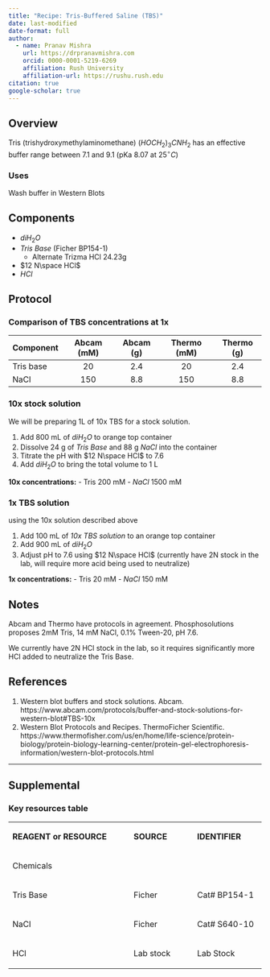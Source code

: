 ```yaml
---
title: "Recipe: Tris-Buffered Saline (TBS)"
date: last-modified
date-format: full
author:
  - name: Pranav Mishra
    url: https://drpranavmishra.com
    orcid: 0000-0001-5219-6269 
    affiliation: Rush University
    affiliation-url: https://rushu.rush.edu 
citation: true
google-scholar: true
---
```



## Overview
Tris (trishydroxymethylaminomethane) $(HOCH_2)_3CNH_2$ has an effective buffer range between 7.1 and 9.1 (pKa 8.07 at $25 ^\circ C$)

### Uses
Wash buffer in Western Blots

## Components
- $diH_2O$
- *Tris Base* (Ficher BP154-1)
  - Alternate Trizma HCl 24.23g
- $12 N\space HCl$
- $HCl$

## Protocol

### Comparison of TBS concentrations at 1x

| Component      | Abcam (mM) | Abcam (g) | Thermo (mM)| Thermo (g)|
| ----------- |  :----:  |  :----: |  :----:  |  :----: |
| Tris base|20|2.4|20|2.4|
| NaCl|150|8.8|150|8.8|


### 10x stock solution
We will be preparing 1L of 10x TBS for a stock solution.

1. Add 800 mL of $diH_2O$ to orange top container
2. Dissolve 24 g of *Tris Base* and 88 g $NaCl$ into the container
3. Titrate the pH with $12 N\space HCl$ to 7.6
4. Add $diH_2O$ to bring the total volume to 1 L


**10x concentrations:**
- Tris 200 mM
- $NaCl$ 1500 mM
  

### 1x TBS solution
using the 10x solution described above

1. Add 100 mL of *10x TBS solution* to an orange top container
2. Add 900 mL of $diH_2O$
3. Adjust pH to 7.6 using $12 N\space HCl$ (currently have 2N stock in the lab, will require more acid being used to neutralize)

**1x concentrations:**
- Tris 20 mM
- $NaCl$ 150 mM
  
## Notes
Abcam and Thermo have protocols in agreement. Phosphosolutions proposes 2mM Tris, 14 mM NaCl, 0.1% Tween-20, pH 7.6. 

We currently have 2N HCl stock in the lab, so it requires significantly more HCl added to neutralize the Tris Base.

## References
1. Western blot buffers and stock solutions. Abcam. https://www.abcam.com/protocols/buffer-and-stock-solutions-for-western-blot#TBS-10x
2. Western Blot Protocols and Recipes. ThermoFicher Scientific. https://www.thermofisher.com/us/en/home/life-science/protein-biology/protein-biology-learning-center/protein-gel-electrophoresis-information/western-blot-protocols.html



---

## Supplemental

### Key resources table

<table>
<tbody>
<tr>
<td width="350">
  <p><strong>REAGENT or RESOURCE</strong></p>
</td>
<td width="150">
  <p><strong>SOURCE</strong></p>
</td>
<td width="150">
  <p><strong>IDENTIFIER</strong></p>
</td>
</tr>

<tr>
<td colspan="3" width="650">
  <p>Chemicals</p>
</td>
</tr>
<tr>
<td>
  <p>Tris Base</p>
</td>
<td>
  <p>Ficher</p>
</td>
<td>
  <p>Cat# BP154-1</p>
</td>
</tr>
<tr>
<td>
  <p>NaCl</p>
</td>
<td>
  <p>Ficher</p>
</td>
<td>
  <p>Cat# S640-10</p>
</td>
</tr>
<tr>
<td>
  <p>HCl</p>
</td>
<td>
  <p>Lab stock</p>
</td>
<td>
  <p>Lab Stock</p>
</td>
</tr>
</tbody>
</table>


